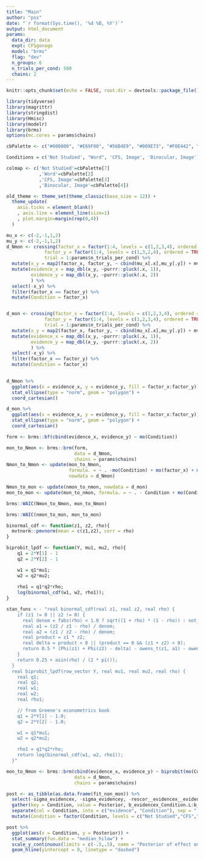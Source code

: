 ```yaml
---
title: "Main"
author: "pss"
date: "`r format(Sys.time(), '%d %B, %Y')`"
output: html_document
params:
  data_dir: data
  expt: CFSgonogo
  model: "brms"
  flag: "dev"
  n_groups: 6
  n_trials_per_cond: 500
  chains: 2
---
```


```r
knitr::opts_chunk$set(echo = FALSE, root.dir = devtools::package_file(), message = FALSE, warning = FALSE, fig.width = 7, fig.asp = 1, cache = FALSE, cache.path = paste0(file.path(devtools::package_file(), "output", "cache", params$model, params$flag, params$participant), .Platform$file.sep), fig.path = paste0(file.path(devtools::package_file(), "output", "figures", params$model, params$flag), .Platform$file.sep) )

library(tidyverse)
library(magrittr)
library(stringdist)
library(Hmisc)
library(modelr)
library(brms)
options(mc.cores = params$chains)

cbPalette <- c("#000000", "#E69F00", "#56B4E9", "#009E73", "#F0E442", "#0072B2", "#D55E00", "#CC79A7")

Conditions = c('Not Studied', "Word", 'CFS, Image', 'Binocular, Image')

colmap <- c('Not Studied'=cbPalette[7]
            ,'Word'=cbPalette[2]
            ,'CFS, Image'=cbPalette[3]
            ,'Binocular, Image'=cbPalette[4])

old_theme <- theme_set(theme_classic(base_size = 12)) +
  theme_update(
    axis.ticks = element_blank()
    , axis.line = element_line(size=1)
    , plot.margin=margin(rep(0,4))
  )

```


```r
mu_x <- c(-2,-1,1,2)
mu_y <- c(-2,-1,1,2)
d_Nmon <- crossing(factor_x = factor(1:4, levels = c(1,2,3,4), ordered = TRUE),
              factor_y = factor(1:4, levels = c(1,3,2,4), ordered = TRUE),
              trial = 1:params$n_trials_per_cond) %>%
  mutate(x_y = map2(factor_x, factor_y, ~ cbind(mu_x[.x],mu_y[.y]) + mvtnorm::rmvnorm(1, mean = rep(0,2)))) %>%
  mutate(evidence_x = map_dbl(x_y, ~purrr::pluck(.x, 1)),
         evidence_y = map_dbl(x_y, ~purrr::pluck(.x, 2))
         ) %>%
  select(-x_y) %>%
  filter(factor_x == factor_y) %>%
  mutate(Condition = factor_x)


d_mon <- crossing(factor_x = factor(1:4, levels = c(1,2,3,4), ordered = TRUE),
              factor_y = factor(1:4, levels = c(1,2,3,4), ordered = TRUE),
              trial = 1:params$n_trials_per_cond) %>%
  mutate(x_y = map2(factor_x, factor_y, ~ cbind(mu_x[.x],mu_y[.y]) + mvtnorm::rmvnorm(1, mean = rep(0,2)))) %>%
  mutate(evidence_x = map_dbl(x_y, ~purrr::pluck(.x, 1)),
         evidence_y = map_dbl(x_y, ~purrr::pluck(.x, 2))
         ) %>%
  select(-x_y) %>%
  filter(factor_x == factor_y) %>%
  mutate(Condition = factor_x)
  

```

```r

d_Nmon %>%
  ggplot(aes(x = evidence_x, y = evidence_y, fill = factor_x:factor_y)) +
  stat_ellipse(type = "norm", geom = "polygon") +
  coord_cartesian()

d_mon %>%
  ggplot(aes(x = evidence_x, y = evidence_y, fill = factor_x:factor_y)) +
  stat_ellipse(type = "norm", geom = "polygon") +
  coord_cartesian()

```



```r

form <- brms::bf(cbind(evidence_x, evidence_y) ~ mo(Condition))

mon_to_Nmon <- brms::brm(form,
                         data = d_Nmon,
                         chains = params$chains)
Nmon_to_Nmon <- update(mon_to_Nmon, 
                       formula. = ~ . -mo(Condition) + mo(factor_x) + mo(factor_y), 
                       newdata = d_Nmon)

Nmon_to_mon <- update(nmon_to_nmon, newdata = d_mon)
mon_to_mon <- update(mon_to_nmon, formula. = ~ . - Condition + mo(Condition))


```


```r
brms::WAIC(Nmon_to_Nmon, mon_to_Nmon)
```


```r
brms::WAIC(nmon_to_mon, mon_to_mon)
```


```r

binormal_cdf <- function(z1, z2, rho){
  mvtnorm::pmvnorm(mean = c(z1,z2), corr = rho)
}

biprobit_lpdf <- function(Y, mu1, mu2, rho){
    q1 = 2*Y[1] - 1
    q2 = 2*Y[2] - 1

    w1 = q1*mu1;
    w2 = q2*mu2;
    
    rho1 = q1*q2*rho;
    log(binormal_cdf(w1, w2, rho1));
}

stan_funs < - "real binormal_cdf(real z1, real z2, real rho) {
    if (z1 != 0 || z2 != 0) {
      real denom = fabs(rho) < 1.0 ? sqrt((1 + rho) * (1 - rho)) : not_a_number();
      real a1 = (z2 / z1 - rho) / denom;
      real a2 = (z1 / z2 - rho) / denom;
      real product = z1 * z2;
      real delta = product < 0 || (product == 0 && (z1 + z2) < 0);
      return 0.5 * (Phi(z1) + Phi(z2) - delta) - owens_t(z1, a1) - owens_t(z2, a2);
    }
    return 0.25 + asin(rho) / (2 * pi());
  }
  real biprobit_lpdf(row_vector Y, real mu1, real mu2, real rho) {
    real q1;
    real q2;
    real w1;
    real w2;
    real rho1;

    // from Greene's econometrics book
    q1 = 2*Y[1] - 1.0;
    q2 = 2*Y[2] - 1.0;

    w1 = q1*mu1;
    w2 = q2*mu2;

    rho1 = q1*q2*rho;
    return log(binormal_cdf(w1, w2, rho1));
  }"

mon_to_Nmon <- brms::brm(cbind(evidence_x, evidence_y) ~ biprobit(mo(Condition)),
                         data = d_Nmon,
                         chains = params$chains)

```


```r

post <- as_tibble(as.data.frame(fit_non_mon)) %>%
  select(-sigma_evidencex, -sigma_evidencey, -rescor__evidencex__evidencey, -lp__) %>%
  gather(key = Condition, value = Posterior, b_evidencex_Condition.L:b_evidencey_Condition.C) %>%
  separate(col = Condition, into = c("evidence", "Condition"), sep = ".")
  mutate(Condition = factor(Condition, levels = c("Not Studied","CFS","Binocular")))

post %>%
  ggplot(aes(x = Condition, y = Posterior)) +
  stat_summary(fun.data = "median_hilow") +
  scale_y_continuous(limits = c(-.5,.5), name = "Posterior of effect on RT") +
  geom_hline(yintercept = 0, linetype = "dashed")

```


